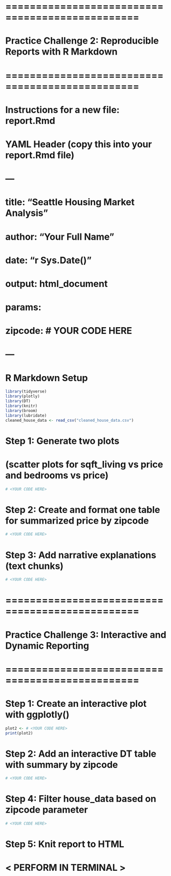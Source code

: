 # ================================================
# Practice Challenge 2: Reproducible Reports with R Markdown
# ================================================
# Instructions for a new file: report.Rmd

# YAML Header (copy this into your report.Rmd file)
# ---
# title: "Seattle Housing Market Analysis"
# author: "Your Full Name"
# date: "r Sys.Date()"
# output: html_document
# params:
#   zipcode: # YOUR CODE HERE
# ---

# R Markdown Setup
```r
library(tidyverse)
library(plotly)
library(DT)
library(knitr)
library(broom)
library(lubridate)
cleaned_house_data <- read_csv("cleaned_house_data.csv")
```

# Step 1: Generate two plots 
# (scatter plots for sqft_living vs price and bedrooms vs price)
```r
# <YOUR CODE HERE>
```

# Step 2: Create and format one table for summarized price by zipcode
```r
# <YOUR CODE HERE>
```

# Step 3: Add narrative explanations (text chunks)
```r
# <YOUR CODE HERE>
```

# ================================================
# Practice Challenge 3: Interactive and Dynamic Reporting
# ================================================

# Step 1: Create an interactive plot with ggplotly()
```r
plot2 <- # <YOUR CODE HERE>
print(plot2)
```
# Step 2: Add an interactive DT table with summary by zipcode
```r
# <YOUR CODE HERE>
```

# Step 4: Filter house_data based on zipcode parameter
```r
# <YOUR CODE HERE>

```

# Step 5: Knit report to HTML
# < PERFORM IN TERMINAL >